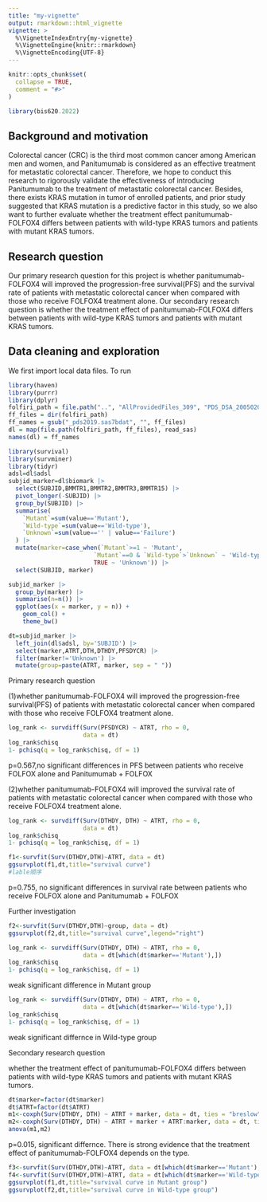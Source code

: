 ```yaml
---
title: "my-vignette"
output: rmarkdown::html_vignette
vignette: >
  %\VignetteIndexEntry{my-vignette}
  %\VignetteEngine{knitr::rmarkdown}
  %\VignetteEncoding{UTF-8}
---
```


```r
knitr::opts_chunk$set(
  collapse = TRUE,
  comment = "#>"
)
```

```r
library(bis620.2022)
```

## Background and motivation

Colorectal cancer (CRC) is the third most common cancer among American men and women, and Panitumumab is considered as an effective treatment for metastatic colorectal cancer. Therefore, we hope to conduct this research to rigorously validate the effectiveness of introducing Panitumumab to the treatment of metastatic colorectal cancer. Besides, there exists KRAS mutation in tumor of enrolled patients, and prior study suggested that KRAS mutation is a predictive factor in this study, so we also want to further evaluate whether the treatment effect panitumumab-FOLFOX4 differs between patients with wild-type KRAS tumors and patients with mutant KRAS tumors.

## Research question

Our primary research question for this project is whether panitumumab-FOLFOX4 will improved the progression-free survival(PFS) and the survival rate of patients with metastatic colorectal cancer when compared with those who receive FOLFOX4 treatment alone. Our secondary research question is whether the treatment effect of panitumumab-FOLFOX4 differs between patients with wild-type KRAS tumors and patients with mutant KRAS tumors.

## Data cleaning and exploration

We first import local data files. To run 

```r
library(haven)
library(purrr)
library(dplyr)
folfiri_path = file.path("..", "AllProvidedFiles_309", "PDS_DSA_20050203")
ff_files = dir(folfiri_path)
ff_names = gsub("_pds2019.sas7bdat", "", ff_files)
dl = map(file.path(folfiri_path, ff_files), read_sas)
names(dl) = ff_names
```

```r
library(survival) 
library(survminer)
library(tidyr)
adsl=dl$adsl
subjid_marker=dl$biomark |>
  select(SUBJID,BMMTR1,BMMTR2,BMMTR3,BMMTR15) |>
  pivot_longer(-SUBJID) |>
  group_by(SUBJID) |>
  summarise(
    `Mutant`=sum(value=='Mutant'),
    `Wild-type`=sum(value=='Wild-type'),
    `Unknown`=sum(value=='' | value=='Failure')
  ) |>
  mutate(marker=case_when(`Mutant`>=1 ~ 'Mutant',
                        `Mutant`==0 & `Wild-type`>`Unknown` ~ 'Wild-type',
                        TRUE ~ 'Unknown')) |>
  select(SUBJID, marker) 

subjid_marker |>
  group_by(marker) |>
  summarise(n=n()) |>
  ggplot(aes(x = marker, y = n)) +
    geom_col() + 
    theme_bw()

dt=subjid_marker |>
  left_join(dl$adsl, by='SUBJID') |>
  select(marker,ATRT,DTH,DTHDY,PFSDYCR) |>
  filter(marker!='Unknown') |>
  mutate(group=paste(ATRT, marker, sep = " "))

```
Primary research question

(1)whether panitumumab-FOLFOX4 will improved the progression-free survival(PFS) of patients with metastatic colorectal cancer when compared with those who receive FOLFOX4 treatment alone. 
```r
log_rank <- survdiff(Surv(PFSDYCR) ~ ATRT, rho = 0,
                     data = dt) 
log_rank$chisq
1- pchisq(q = log_rank$chisq, df = 1)
```
p=0.567,no significant differences in PFS between patients who receive FOLFOX alone and Panitumumab + FOLFOX

(2)whether panitumumab-FOLFOX4 will improved the survival rate of patients with metastatic colorectal cancer when compared with those who receive FOLFOX4 treatment alone. 
```r
log_rank <- survdiff(Surv(DTHDY, DTH) ~ ATRT, rho = 0,
                     data = dt) 
log_rank$chisq
1- pchisq(q = log_rank$chisq, df = 1)

f1<-survfit(Surv(DTHDY,DTH)~ATRT, data = dt)
ggsurvplot(f1,dt,title="survival curve")
#lable顺序
```
p=0.755, no significant differences in survival rate between patients who receive FOLFOX alone and Panitumumab + FOLFOX


Further investigation
```r
f2<-survfit(Surv(DTHDY,DTH)~group, data = dt)
ggsurvplot(f2,dt,title="survival curve",legend="right")
```
```r
log_rank <- survdiff(Surv(DTHDY, DTH) ~ ATRT, rho = 0,
                     data = dt[which(dt$marker=='Mutant'),]) 
log_rank$chisq
1- pchisq(q = log_rank$chisq, df = 1)

```
weak significant difference in Mutant group 

```r
log_rank <- survdiff(Surv(DTHDY, DTH) ~ ATRT, rho = 0,
                     data = dt[which(dt$marker=='Wild-type'),]) 
log_rank$chisq
1- pchisq(q = log_rank$chisq, df = 1)
```
weak significant differnce in Wild-type group

Secondary research question

whether the treatment effect of panitumumab-FOLFOX4 differs between patients with wild-type KRAS tumors and patients with mutant KRAS tumors.

```r
dt$marker=factor(dt$marker)
dt$ATRT=factor(dt$ATRT)
m1<-coxph(Surv(DTHDY, DTH) ~ ATRT + marker, data = dt, ties = "breslow") 
m2<-coxph(Surv(DTHDY, DTH) ~ ATRT + marker + ATRT:marker, data = dt, ties = "breslow")
anova(m1,m2)
```
p=0.015, significant differnce. There is strong evidence that the treatment effect of panitumumab-FOLFOX4 depends on the type.

```r
f3<-survfit(Surv(DTHDY,DTH)~ATRT, data = dt[which(dt$marker=='Mutant'),])
f4<-survfit(Surv(DTHDY,DTH)~ATRT, data = dt[which(dt$marker=='Wild-type'),])
ggsurvplot(f1,dt,title="survival curve in Mutant group")
ggsurvplot(f2,dt,title="survival curve in Wild-type group")
```


